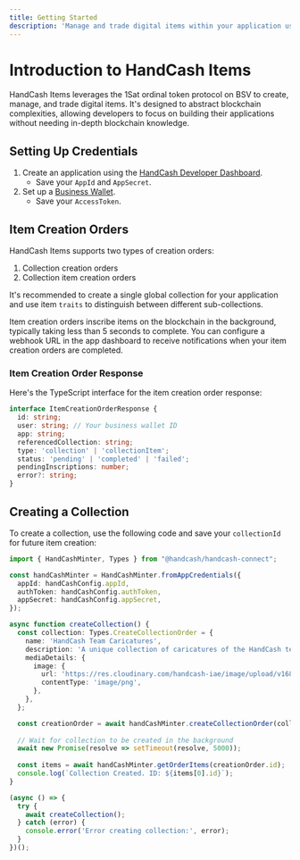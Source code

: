 ```yaml
---
title: Getting Started
description: 'Manage and trade digital items within your application using HandCash Items'
---
```


# Introduction to HandCash Items

HandCash Items leverages the 1Sat ordinal token protocol on BSV to create, manage, and trade digital items. It's designed to abstract blockchain complexities, allowing developers to focus on building their applications without needing in-depth blockchain knowledge.

## Setting Up Credentials

1. Create an application using the [HandCash Developer Dashboard](/developer-dashboard).
   - Save your `AppId` and `AppSecret`.
2. Set up a [Business Wallet](/business-wallet/getting-started).
   - Save your `AccessToken`.

## Item Creation Orders

HandCash Items supports two types of creation orders:
1. Collection creation orders
2. Collection item creation orders

It's recommended to create a single global collection for your application and use item `traits` to distinguish between different sub-collections.

Item creation orders inscribe items on the blockchain in the background, typically taking less than 5 seconds to complete. You can configure a webhook URL in the app dashboard to receive notifications when your item creation orders are completed.

### Item Creation Order Response

Here's the TypeScript interface for the item creation order response:

```typescript
interface ItemCreationOrderResponse {
  id: string;
  user: string; // Your business wallet ID
  app: string;
  referencedCollection: string;
  type: 'collection' | 'collectionItem';
  status: 'pending' | 'completed' | 'failed';
  pendingInscriptions: number;
  error?: string;
}
```

## Creating a Collection

To create a collection, use the following code and save your `collectionId` for future item creation:

```typescript
import { HandCashMinter, Types } from "@handcash/handcash-connect";

const handCashMinter = HandCashMinter.fromAppCredentials({
  appId: handCashConfig.appId,
  authToken: handCashConfig.authToken,
  appSecret: handCashConfig.appSecret,
});

async function createCollection() {
  const collection: Types.CreateCollectionOrder = {
    name: 'HandCash Team Caricatures',
    description: 'A unique collection of caricatures of the HandCash team',
    mediaDetails: {
      image: {
        url: 'https://res.cloudinary.com/handcash-iae/image/upload/v1685141160/round-handcash-logo_cj47fp_xnteyo_oy3nbd.png',
        contentType: 'image/png',
      },
    },
  };

  const creationOrder = await handCashMinter.createCollectionOrder(collection);
  
  // Wait for collection to be created in the background
  await new Promise(resolve => setTimeout(resolve, 5000));
  
  const items = await handCashMinter.getOrderItems(creationOrder.id);
  console.log(`Collection Created. ID: ${items[0].id}`);
}

(async () => {
  try {
    await createCollection();
  } catch (error) {
    console.error('Error creating collection:', error);
  }
})();
```
